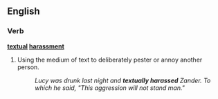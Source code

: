 {{rfd}}
==English==

===Verb===
'''[[textual]] [[harassment]]'''

# {{slang}} Using the medium of text to deliberately pester or annoy another person.
#:''Lucy was drunk last night and '''textually harassed''' Zander.  To which he said, "This aggression will not stand man."''